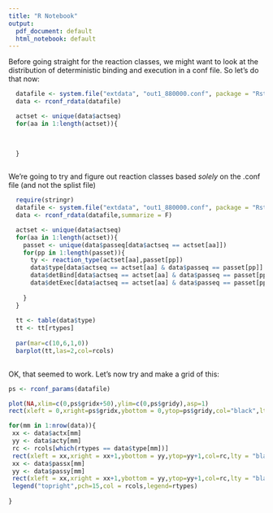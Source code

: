 ```yaml
---
title: "R Notebook"
output:
  pdf_document: default
  html_notebook: default
---
```



Before going straight for the reaction classes, we might want to look at the distribution of deterministic binding and execution in a conf file. So let's do that now: 


```r

  datafile <- system.file("extdata", "out1_880000.conf", package = "Rstringmol")
  data <- rconf_rdata(datafile)

  actset <- unique(data$actseq)
  for(aa in 1:length(actset)){
  
    
    
  }



```










We're going to try and figure out reaction classes based *solely* on the .conf file (and not the splist file)

```r
  require(stringr)
  datafile <- system.file("extdata", "out1_880000.conf", package = "Rstringmol")
  data <- rconf_rdata(datafile,summarize = F)

  actset <- unique(data$actseq)
  for(aa in 1:length(actset)){
    passet <- unique(data$passeq[data$actseq == actset[aa]])
    for(pp in 1:length(passet)){
      ty <- reaction_type(actset[aa],passet[pp])
      data$type[data$actseq == actset[aa] & data$passeq == passet[pp]] = ty$rtype
      data$detBind[data$actseq == actset[aa] & data$passeq == passet[pp]] = ty$deterministicBind
      data$detExec[data$actseq == actset[aa] & data$passeq == passet[pp]] = ty$deterministicExec
      
    }
  }
  
  tt <- table(data$type)
  tt <- tt[rtypes]
  
  par(mar=c(10,6,1,0))
  barplot(tt,las=2,col=rcols)
  
```

OK, that seemed to work. Let's now try and make a grid of this: 

```r
ps <- rconf_params(datafile)

plot(NA,xlim=c(0,ps$gridx+50),ylim=c(0,ps$gridy),asp=1)
rect(xleft = 0,xright=ps$gridx,ybottom = 0,ytop=ps$gridy,col="black",lty = "blank")

for(mm in 1:nrow(data)){
 xx <- data$actx[mm]
 yy <- data$acty[mm]
 rc <- rcols[which(rtypes == data$type[mm])]
 rect(xleft = xx,xright = xx+1,ybottom = yy,ytop=yy+1,col=rc,lty = "blank")
 xx <- data$passx[mm]
 yy <- data$passy[mm]
 rect(xleft = xx,xright = xx+1,ybottom = yy,ytop=yy+1,col=rc,lty = "blank")
 legend("topright",pch=15,col = rcols,legend=rtypes)
  
}



```






